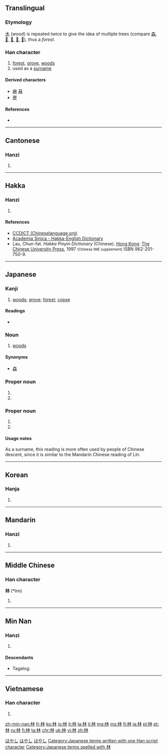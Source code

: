 ==Translingual==
{{stroke order|strokes=8}}
===Etymology===
[[木]] (''wood'') is repeated twice to give the idea of multiple trees (compare [[森]], [[𣓏]], [[𣛧]], [[𣡕]], [[𣡽]]), thus a ''forest''.

===Han character===
{{Han char|rn=75|rad=木|as=04|sn=8|four=4499<sub>0</sub>|canj=木木 (DD)|ids=⿰[[木]]木}}

# [[forest]], [[grove]], [[woods]]
# used as a [[surname]]

====Derived characters====
* [[麻]] [[菻]]
* [[歴]] {{qualifier|in Japanese shinjitai}}

====References====
* {{Han ref|kx=0516.050|dkj=14551|dj=0903.190|hdz=21164.070|uh=6797|ud=26519|bh=AA4C|bd=43596}}

----

==Cantonese==

===Hanzi===
{{yue-hanzi|jyut=[[lam4]]|y=lam4}}

# {{defn|lang=yue|sort=木04}}

----

==Hakka==

===Hanzi===
{{hak-hanzi|poj=lîm|gd=lim<sup>2</sup>|hpy=lim2}}

# {{defn|lang=hak|sort=木04}}

====References====
*[http://www.chineselanguage.org/dictionaries/?mode=view&module=chardict&query=%E6%9E%97 CCDICT (Chineselanguage.org)]
*[http://minhakka.ling.sinica.edu.tw/bkg/hakyin/search.php?DETAIL=1&LIMIT=id=20982&dbname=su_tian_1&graph=2 Academia Sinica - Hakka-English Dictionary]
*Lau, Chun-fat. ''Hakka Pinyin Dictionary'' (Chinese). [[Hong Kong]]: [[w:Chinese University of Hong Kong|The Chinese University Press]], 1997 <small>(Chinese IME supplement)</small> ISBN 962-201-750-9.

----

==Japanese==

===Kanji===
{{ja-kanji|grade=1|rs=木04}}

# [[woods]]; [[grove]]; [[forest]]; [[copse]]

====Readings====
* {{ja-readings
|goon=[[りん]] (rin)
|kanon=[[りん]] (rin)
|kun=[[はやし]] (hayashi)}}

===Noun===
{{ja-noun|k|hira=はやし|rom=hayashi}}

# [[woods]]

====Synonyms====
* [[森]]

===Proper noun===
{{ja-pos|k|proper|hira=はやし|rom=Hayashi}}

# {{surname|lang=ja}}
# {{given name|female|lang=ja}}

===Proper noun===
{{ja-pos|k|proper|hira=りん|rom=Rin}}

# {{surname|lang=ja}}
# {{given name|female|lang=ja}}

====Usage notes====
As a surname, this reading is more often used by people of Chinese descent, since it is similar to the Mandarin Chinese reading of Lín.

[[Category:Japanese female given names|はやし]]
[[Category:Japanese male given names|はやし]]
[[Category:Japanese surnames|はやし]]
[[Category:Japanese terms written with one Han script character]]
[[Category:Japanese terms spelled with 林]]
----

==Korean==

===Hanja===
{{ko-hanja|hangeul=[[림]], [[임]]|eumhun=수풀|rv=rim, im|mr=rim, im|y=lim, im}}

# {{defn|lang=ko|sort=木04}}

----

==Mandarin==

===Hanzi===
{{cmn-hanzi|pin=[[lín]] ([[lin2]])|wg=lin<sup>2</sup>|y=lin<sup>2</sup>}}

# {{defn|lang=cmn|sort=木04}}

----

==Middle Chinese==

===Han character===
'''林''' (*lim)<!--asterisk indicates that this character appears more than four times in the Tang Dynasty corpus of literature-->

# {{defn|lang=zhx-mid|sort=木04}}

----

==Min Nan==

===Hanzi===
{{nan-hanzi|poj=nâ, lîm (na<sup>5</sup>, lim<sup>5</sup>)}}

# {{defn|lang=nan|sort=木04}}

====Descendants====
* {{qualifier|Hokkien dialect}} Tagalog: {{l|tl|lim}}

----

==Vietnamese==

===Han character===
{{vi-hantu|lâm|rs=木04}}

# {{defn|lang=vi|sort=木04}}

[[zh-min-nan:林]]
[[fr:林]]
[[ko:林]]
[[io:林]]
[[it:林]]
[[la:林]]
[[li:林]]
[[mg:林]]
[[ms:林]]
[[fj:林]]
[[ja:林]]
[[pl:林]]
[[pt:林]]
[[ru:林]]
[[fi:林]]
[[ta:林]]
[[chr:林]]
[[uk:林]]
[[vi:林]]
[[zh:林]]